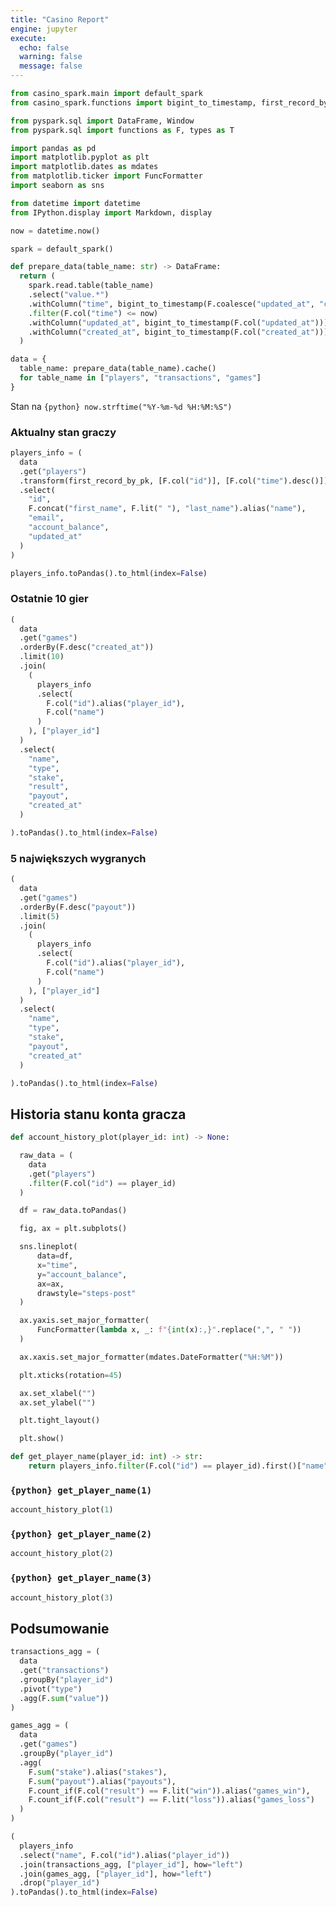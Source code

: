 ```yaml
---
title: "Casino Report"
engine: jupyter
execute:
  echo: false
  warning: false
  message: false
---
```


```python
from casino_spark.main import default_spark
from casino_spark.functions import bigint_to_timestamp, first_record_by_pk

from pyspark.sql import DataFrame, Window
from pyspark.sql import functions as F, types as T

import pandas as pd
import matplotlib.pyplot as plt
import matplotlib.dates as mdates
from matplotlib.ticker import FuncFormatter
import seaborn as sns

from datetime import datetime
from IPython.display import Markdown, display
```

```python
now = datetime.now()
```

```python
spark = default_spark()
```

```python
def prepare_data(table_name: str) -> DataFrame:
  return (
    spark.read.table(table_name)
    .select("value.*")
    .withColumn("time", bigint_to_timestamp(F.coalesce("updated_at", "created_at")))
    .filter(F.col("time") <= now)
    .withColumn("updated_at", bigint_to_timestamp(F.col("updated_at")))
    .withColumn("created_at", bigint_to_timestamp(F.col("created_at")))
  )

```

```python
data = {
  table_name: prepare_data(table_name).cache() 
  for table_name in ["players", "transactions", "games"]
}
```


::: {.callout-note}
Stan na `{python} now.strftime("%Y-%m-%d %H:%M:%S")`
:::


### Aktualny stan graczy

```python
players_info = (
  data
  .get("players")
  .transform(first_record_by_pk, [F.col("id")], [F.col("time").desc()])
  .select(
    "id",
    F.concat("first_name", F.lit(" "), "last_name").alias("name"),
    "email",
    "account_balance",
    "updated_at"
  )
)

players_info.toPandas().to_html(index=False)
```

### Ostatnie 10 gier

```python
(
  data
  .get("games")
  .orderBy(F.desc("created_at"))
  .limit(10)
  .join(
    (
      players_info
      .select(
        F.col("id").alias("player_id"),
        F.col("name")
      )
    ), ["player_id"]
  )
  .select(
    "name",
    "type",
    "stake",
    "result",
    "payout",
    "created_at"
  )

).toPandas().to_html(index=False)
```

### 5 największych wygranych
```python
(
  data
  .get("games")
  .orderBy(F.desc("payout"))
  .limit(5)
  .join(
    (
      players_info
      .select(
        F.col("id").alias("player_id"),
        F.col("name")
      )
    ), ["player_id"]
  )
  .select(
    "name",
    "type",
    "stake",
    "payout",
    "created_at"
  )

).toPandas().to_html(index=False)
```

## Historia stanu konta gracza

```python
def account_history_plot(player_id: int) -> None:

  raw_data = (
    data
    .get("players")
    .filter(F.col("id") == player_id)
  )

  df = raw_data.toPandas()

  fig, ax = plt.subplots()

  sns.lineplot(
      data=df,
      x="time",
      y="account_balance",
      ax=ax,
      drawstyle="steps-post"
  )

  ax.yaxis.set_major_formatter(
      FuncFormatter(lambda x, _: f"{int(x):,}".replace(",", " "))
  )

  ax.xaxis.set_major_formatter(mdates.DateFormatter("%H:%M"))

  plt.xticks(rotation=45)

  ax.set_xlabel("")
  ax.set_ylabel("")

  plt.tight_layout()

  plt.show()

def get_player_name(player_id: int) -> str:
    return players_info.filter(F.col("id") == player_id).first()["name"]

```

::: {.panel-tabset}

### `{python} get_player_name(1)`

```python
account_history_plot(1)
```

### `{python} get_player_name(2)`

```python
account_history_plot(2)
```

### `{python} get_player_name(3)`

```python
account_history_plot(3)
```

:::

## Podsumowanie 

```python
transactions_agg = (
  data
  .get("transactions")
  .groupBy("player_id")
  .pivot("type")
  .agg(F.sum("value"))
)

games_agg = (
  data
  .get("games")
  .groupBy("player_id")
  .agg(
    F.sum("stake").alias("stakes"),
    F.sum("payout").alias("payouts"),
    F.count_if(F.col("result") == F.lit("win")).alias("games_win"),
    F.count_if(F.col("result") == F.lit("loss")).alias("games_loss")
  )
)

(
  players_info
  .select("name", F.col("id").alias("player_id"))
  .join(transactions_agg, ["player_id"], how="left")
  .join(games_agg, ["player_id"], how="left")
  .drop("player_id")
).toPandas().to_html(index=False)

```